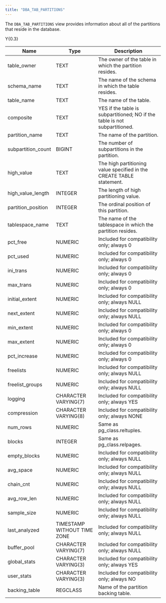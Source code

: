 ```yaml
---
title: "DBA_TAB_PARTITIONS"
---
```


The `DBA_TAB_PARTITIONS` view provides information about all of the partitions that reside in the database.

<div class="tabularcolumns">

Y{0.3}

</div>

| Name                | Type                        | Description                                                                |
| ------------------- | --------------------------- | -------------------------------------------------------------------------- |
| table_owner        | TEXT                        | The owner of the table in which the partition resides.                     |
| schema_name        | TEXT                        | The name of the schema in which the table resides.                         |
| table_name         | TEXT                        | The name of the table.                                                     |
| composite           | TEXT                        | YES if the table is subpartitioned; NO if the table is not subpartitioned. |
| partition_name     | TEXT                        | The name of the partition.                                                 |
| subpartition_count | BIGINT                      | The number of subpartitions in the partition.                              |
| high_value         | TEXT                        | The high partitioning value specified in the CREATE TABLE statement.       |
| high_value_length | INTEGER                     | The length of high partitioning value.                                     |
| partition_position | INTEGER                     | The ordinal position of this partition.                                    |
| tablespace_name    | TEXT                        | The name of the tablespace in which the partition resides.                 |
| pct_free           | NUMERIC                     | Included for compatibility only; always 0                                  |
| pct_used           | NUMERIC                     | Included for compatibility only; always 0                                  |
| ini_trans          | NUMERIC                     | Included for compatibility only; always 0                                  |
| max_trans          | NUMERIC                     | Included for compatibility only; always 0                                  |
| initial_extent     | NUMERIC                     | Included for compatibility only; always NULL                               |
| next_extent        | NUMERIC                     | Included for compatibility only; always NULL                               |
| min_extent         | NUMERIC                     | Included for compatibility only; always 0                                  |
| max_extent         | NUMERIC                     | Included for compatibility only; always 0                                  |
| pct_increase       | NUMERIC                     | Included for compatibility only; always 0                                  |
| freelists           | NUMERIC                     | Included for compatibility only; always NULL                               |
| freelist_groups    | NUMERIC                     | Included for compatibility only; always NULL                               |
| logging             | CHARACTER VARYING(7)        | Included for compatibility only; always YES                                |
| compression         | CHARACTER VARYING(8)        | Included for compatibility only; always NONE                               |
| num_rows           | NUMERIC                     | Same as pg_class.reltuples.                                               |
| blocks              | INTEGER                     | Same as pg_class.relpages.                                                |
| empty_blocks       | NUMERIC                     | Included for compatibility only; always NULL                               |
| avg_space          | NUMERIC                     | Included for compatibility only; always NULL                               |
| chain_cnt          | NUMERIC                     | Included for compatibility only; always NULL                               |
| avg_row_len       | NUMERIC                     | Included for compatibility only; always NULL                               |
| sample_size        | NUMERIC                     | Included for compatibility only; always NULL                               |
| last_analyzed      | TIMESTAMP WITHOUT TIME ZONE | Included for compatibility only; always NULL                               |
| buffer_pool        | CHARACTER VARYING(7)        | Included for compatibility only; always NULL                               |
| global_stats       | CHARACTER VARYING(3)        | Included for compatibility only; always YES                                |
| user_stats         | CHARACTER VARYING(3)        | Included for compatibility only; always NO                                 |
| backing_table      | REGCLASS                    | Name of the partition backing table.                                       |
